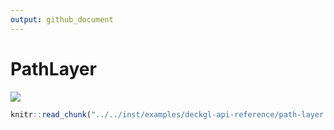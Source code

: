 ```yaml
---
output: github_document
---
```


# PathLayer

![](images/path-layer.png)

```r
knitr::read_chunk("../../inst/examples/deckgl-api-reference/path-layer.R")
```

```r
```
